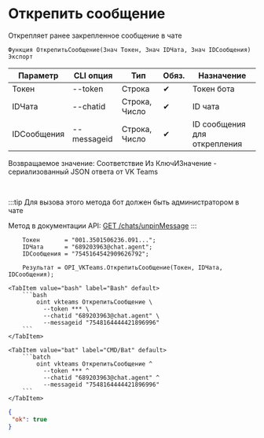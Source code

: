 ﻿---
sidebar_position: 10
description: Открепить сообщение и другие функции для работы с VKTeams в Открытом пакете интеграций - бесплатной open-source библиотеке интеграций для 1С:Предприятие 8, OneScript и CLI
keywords: [1C, 1С, 1С:Предприятие, 1С:Предприятие 8.3, API, Интеграция, Сервисы, Обмен, OneScript, CLI, VKTeams]
---


# Открепить сообщение
 Открепляет ранее закрепленное сообщение в чате



`Функция ОткрепитьСообщение(Знач Токен, Знач IDЧата, Знач IDСообщения) Экспорт`

  | Параметр | CLI опция | Тип | Обяз. | Назначение |
  |-|-|-|-|-|
  | Токен | --token | Строка | &#x2714; | Токен бота |
  | IDЧата | --chatid | Строка, Число | &#x2714; | ID чата |
  | IDСообщения | --messageid | Строка, Число | &#x2714; | ID сообщения для открепления |

  
  Возвращаемое значение:   Соответствие Из КлючИЗначение - сериализованный JSON ответа от VK Teams

<br/>

:::tip
Для вызова этого метода бот должен быть администратором в чате

Метод в документации API: [GET /chats/unpinMessage](https://teams.vk.com/botapi/#/chats/get_chats_unpinMessage)
:::
<br/>



```bsl title="Пример использования для 1С:Предприятие/OneScript"
    Токен       = "001.3501506236.091...";
    IDЧата      = "689203963@chat.agent";
    IDСообщения = "7545164542909626792";

    Результат = OPI_VKTeams.ОткрепитьСообщение(Токен, IDЧата, IDСообщения);
```
    

 <Tabs>
  
    <TabItem value="bash" label="Bash" default>
        ```bash
            oint vkteams ОткрепитьСообщение \
              --token *** \
              --chatid "689203963@chat.agent" \
              --messageid "7548164444421896996"
        ```
    </TabItem>
  
    <TabItem value="bat" label="CMD/Bat" default>
        ```batch
            oint vkteams ОткрепитьСообщение ^
              --token *** ^
              --chatid "689203963@chat.agent" ^
              --messageid "7548164444421896996"
        ```
    </TabItem>
</Tabs>


```json title="Результат"
{
 "ok": true
}
```
